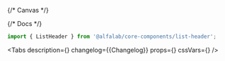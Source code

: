


<Meta title='Components/ListHeader' component={ListHeader} id='ListHeader' />

{/* Canvas */}

<Story name='ListHeader'>
    <ListHeader
        title={text('title', 'Заголовок')}
        description={text('description', 'Описание')}
        filled={boolean('filled', true)}
    />
</Story>

{/* Docs */}

<ComponentHeader
    name='ListHeader'
    version={packageJson.version}
    package='@alfalab/core-components/list-header'
/>

```jsx
import { ListHeader } from '@alfalab/core-components/list-header';
```

<Tabs
    description={<Description />}
    changelog={<Markdown>{Changelog}</Markdown>}
    props={<ArgsTable of={ListHeaderTS} />}
    cssVars={<CssVars css={styles} />}
/>
